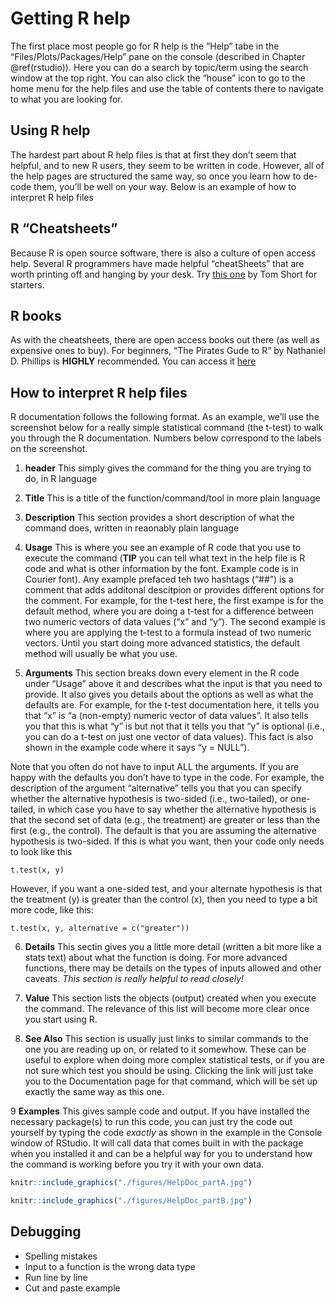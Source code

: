# Getting R help {#help}

The first place most people go for R help is the "Help" tabe in the "Files/Plots/Packages/Help" pane on the console (described in Chapter \@ref(rstudio)). Here you can do a search by topic/term using the search window at the top right. You can also click the "house" icon to go to the home menu for the help files and use the table of contents there to navigate to what you are looking for.

## Using R help

The hardest part about R help files is that at first they don't seem that helpful, and to new R users, they seem to be written in code. However, all of the help pages are structured the same way, so once you learn how to de-code them, you'll be well on your way. Below is an example of how to interpret R help files

## R "Cheatsheets"

Because R is open source software, there is also a culture of open access help. Several R programmers have made helpful "cheatSheets" that are worth printing off and hanging by your desk. Try [this one](https://cran.r-project.org/doc/contrib/Short-refcard.pdf) by Tom Short for starters.

## R books

As with the cheatsheets, there are open access books out there (as well as expensive ones to buy). For beginners, "The Pirates Gude to R" by Nathaniel D. Phillips is **HIGHLY** recommended. You can access it [here](https://bookdown.org/ndphillips/YaRrr/) 

## How to interpret R help files

R documentation follows the following format. As an example, we'll use the screenshot below for a really simple statistical command (the t-test) to walk you through the R documentation. Numbers below correspond to the labels on the screenshot.

1. **header** This simply gives the command for the thing you are trying to do, in R language

2. **Title** This is a title of the function/command/tool in more plain language

3. **Description** This section provides a short description of what the command does, written in reaonably plain language

4. **Usage** This is where you see an example of R code that you use to execute the command (**TIP** you can tell what text in the help file is R code and what is other information by the font. Example code is in Courier font). Any example prefaced teh two hashtags ("##") is a comment that adds additonal descitpion or provides different options for the comment. For example, for the t-test here, the first exampe is for the default method, where you are doing a t-test for a difference between two numeric vectors of data values ("x" and "y"). The second example is where you are applying the t-test to a formula instead of two numeric vectors. Until you start doing more advanced statistics, the default method will usually be what you use.

5. **Arguments** This section breaks down every element in the R code under "Usage" above it and describes what the input is that you need to provide. It also gives you details about the options as well as what the defaults are. For example, for the t-test documentation here, it tells you that "x" is "a (non-empty) numeric vector of data values". It also tells you that this is what "y" is but not that it tells you that "y" is optional (i.e., you can do a t-test on just one vector of data values). This fact is also shown in the example code where it says "y = NULL").

Note that you often do not have to input ALL the arguments. If you are happy with the defaults you don't have to type in the code. For example, the description of the argument "alternative" tells you that you can specify whether the alternative hypothesis is two-sided (i.e., two-tailed), or one-tailed, in which case you have to say whether the alternative hypothesis is that the second set of data (e.g., the treatment) are greater or less than the first (e.g., the control). The default is that you are assuming the alternative hypothesis is two-sided. If this is what you want, then your code only needs to look like this

``` t.test(x, y)```

However, if you want a one-sided test, and your alternate hypothesis is that the treatment (y) is greater than the control (x), then you need to type a bit more code, like this: 

```t.test(x, y, alternative = c("greater"))``` 


6. **Details** This sectin gives you a little more detail (written a bit more like a stats text) about what the function is doing. For more advanced functions, there may be details on the types of inputs allowed and other caveats. *This section is really helpful to read closely!*

7. **Value** This section lists the objects (output) created when you execute the command. The relevance of this list will become more clear once you start using R.

8. **See Also** This section is usually just links to similar commands to the one you are reading up on, or related to it somewhow. These can be useful to explore when doing more complex statistical tests, or if you are not sure which test you should be using. Clicking the link will just take you to the Documentation page for that command, which will be set up exactly the same way as this one.

9 **Examples** This gives sample code and output. If you have installed the necessary package(s) to run this code, you can just try the code out yourself by typing the code *exactly* as shown in the example in the Console window of RStudio. It will call data that comes built in with the package when you installed it and can be a helpful way for you to understand how the command is working before you try it with your own data. 


```r
knitr::include_graphics("./figures/HelpDoc_partA.jpg")
```

```r
knitr::include_graphics("./figures/HelpDoc_partB.jpg")
```

## Debugging

- Spelling mistakes
- Input to a function is the wrong data type
- Run line by line
- Cut and paste example

